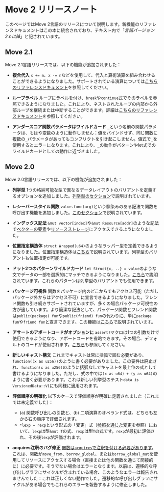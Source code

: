 # Move 2 リリースノート

このページではMove 2言語のリリースについて説明します。新機能のリファレンスドキュメントはこの本に統合されており、テキスト内で「_言語バージョン2.n以降_」と記されています。

## Move 2.1

Move 2.1言語リリースでは、以下の機能が追加されました：

- **複合代入** `x += n`、`x -= n`などを使用して、代入と算術演算を組み合わせることができるようになりました。サポートされている演算については[こちらのリファレンスドキュメント](variables.mdx#compound-assignments)を参照してください。

- **ループラベル** ループにラベルを付け、`break`や`continue`式でそのラベルを参照できるようになりました。これにより、ネストされたループの内部から外部ループを継続または中断することができます。詳細は[こちらのリファレンスドキュメント](loops.mdx#loop-labels)を参照してください。

- **アンダースコア関数パラメータはワイルドカード** `_`という名前の関数パラメータは、もはや変数のように動作しません：値をバインドせず、同じ関数に複数の`_`パラメータがあってもコンフリクトを引き起こしません。値式で`_`を使用するとエラーになります。これにより、`_`の動作がパターンやlet式でのワイルドカードとしての動作に近づきました。

## Move 2.0

Move 2.0言語リリースでは、以下の機能が追加されました：

- **列挙型** 1つの格納可能な型で異なるデータレイアウトのバリアントを定義するオプションを追加しました。[列挙型のセクション](enums.mdx)で説明されています。

- **レシーバースタイル関数** `value.func(arg)`という馴染みのある記法で関数を呼び出す機能を追加しました。[このセクション](functions.mdx#dot-receiver-function-call-style)で説明されています。

- **インデックス記法** `&mut vector[index]`や`&mut Resource[addr]`のような記法で[ベクターの要素](vector.mdx#index-notation-for-vectors)や[リソースストレージ](global-storage-operators.mdx#index-notation-for-storage-operators)にアクセスできるようになりました。

- **位置指定構造体** `struct Wrapped(u64)`のようなラッパー型を定義できるようになりました。位置指定構造体は[こちら](structs-and-resources.mdx#positional-structs)で説明されています。列挙型のバリアントも位置指定が可能です。

- **ドット2つのパターンワイルドカード** `let Struct{x, ..} = value`のような文でデータの一部を選択的にマッチできるようになりました。[こちら](structs-and-resources.mdx#partial-patterns)で説明されています。これらのパターンは列挙型のバリアントでも使用できます。

- **パッケージ可視性** 関数をパッケージ内のどこからでもアクセス可能（ただしパッケージ外からはアクセス不可）に宣言できるようになりました。フレンド関数も引き続きサポートされていますが、多くの場合パッケージ可視性の方が適しています。より簡潔な記法として、パッケージ関数とフレンド関数は`public(package) fun`や`public(friend) fun`の代わりに、単に`package fun`や`friend fun`と宣言できます。この機能は[こちら](functions.mdx#package-visibility)で説明されています。

- **アサートのアボートコードがオプションに** `assert!`マクロは1つの引数だけで使用できるようになり、アボートコードを省略できます。その場合、デフォルトのコードが使用されます。[こちら](abort-and-assert.mdx#assert)も参照してください。

- **新しいキャスト構文** これまでキャストは常に括弧で囲む必要があり、`function((x as u256))`のように書く必要がありました。この要件は廃止され、`function(x as u256)`のように括弧なしでキャストを最上位の式として書けるようになりました。ただし、式の中では`(x as u64) + (y as u64)`のように書く必要があります。これは新しい列挙型のテスト`data is VersionedData::V1`にも同様に適用されます。

- **評価順序の明確化** 以下のケースで評価順序が明確に定義されました（これまでは未定義でした）：
    - (a) 関数呼び出しの引数と、(b) 二項演算のオペランド式は、どちらも左から右の順序で評価されます。
    - `*lexp = rexp`という形式の「変更」式（[参照を通じた変更](variables.mdx#mutating-through-a-reference)を参照）において、`lexp`は型`&mut T`の式、`rexp`は型`T`の式です。`rexp`が最初に評価され、その後`lexp`が評価されます。

- **acquires注釈のバグ修正** [関数は`acquires`で注釈を付ける必要があります](functions.mdx#acquires)。これは、関数が`move_from`、`borrow_global`、または`borrow_global_mut`を使用してリソースにアクセスする場合（直接または他の関数を通じて間接的に）に必要です。そうでない場合はエラーとなります。以前は、遷移的な呼び出しグラフにサイクルが含まれている場合、このようなエラーは報告されませんでした：これは正しくない動作でした。遷移的な呼び出しグラフにサイクルがある場合でもこれらのエラーを報告するように修正しました。
